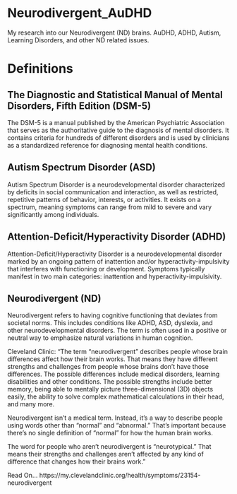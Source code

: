 # Neurodivergent_AuDHD
My research into our Neurodivergent (ND) brains. AuDHD, ADHD, Autism, Learning Disorders, and other ND related issues.


# Definitions

## The Diagnostic and Statistical Manual of Mental Disorders, Fifth Edition (DSM-5)
The DSM-5 is a manual published by the American Psychiatric Association that serves as the authoritative guide to the diagnosis of mental disorders. It contains criteria for hundreds of different disorders and is used by clinicians as a standardized reference for diagnosing mental health conditions.

## Autism Spectrum Disorder (ASD)
Autism Spectrum Disorder is a neurodevelopmental disorder characterized by deficits in social communication and interaction, as well as restricted, repetitive patterns of behavior, interests, or activities. It exists on a spectrum, meaning symptoms can range from mild to severe and vary significantly among individuals.

## Attention-Deficit/Hyperactivity Disorder (ADHD)
Attention-Deficit/Hyperactivity Disorder is a neurodevelopmental disorder marked by an ongoing pattern of inattention and/or hyperactivity-impulsivity that interferes with functioning or development. Symptoms typically manifest in two main categories: inattention and hyperactivity-impulsivity.

## Neurodivergent (ND)
Neurodivergent refers to having cognitive functioning that deviates from societal norms. This includes conditions like ADHD, ASD, dyslexia, and other neurodevelopmental disorders. The term is often used in a positive or neutral way to emphasize natural variations in human cognition.

Cleveland Clinic:
"The term “neurodivergent” describes people whose brain differences affect how their brain works. That means they have different strengths and challenges from people whose brains don’t have those differences. The possible differences include medical disorders, learning disabilities and other conditions. The possible strengths include better memory, being able to mentally picture three-dimensional (3D) objects easily, the ability to solve complex mathematical calculations in their head, and many more.

Neurodivergent isn’t a medical term. Instead, it’s a way to describe people using words other than “normal” and “abnormal.” That’s important because there’s no single definition of “normal” for how the human brain works.

The word for people who aren’t neurodivergent is “neurotypical.” That means their strengths and challenges aren't affected by any kind of difference that changes how their brains work."

Read On... https://my.clevelandclinic.org/health/symptoms/23154-neurodivergent
